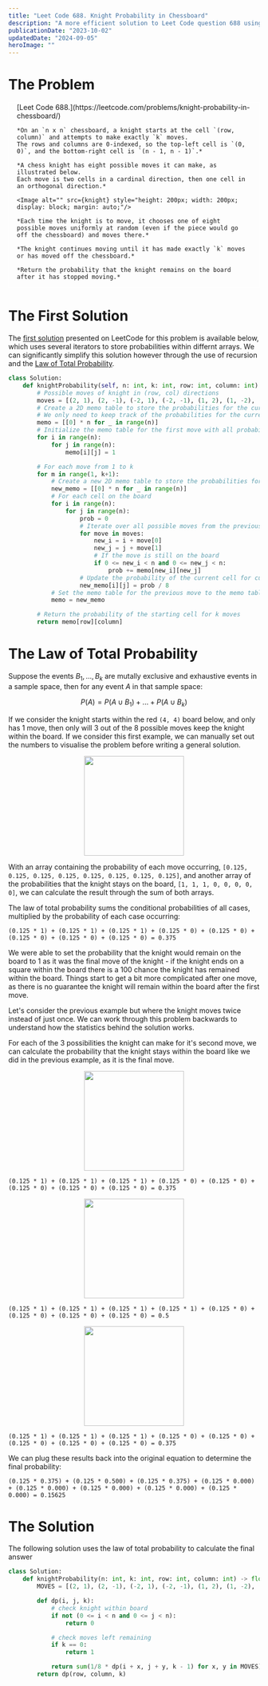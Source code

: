 ```yaml
---
title: "Leet Code 688. Knight Probability in Chessboard"
description: "A more efficient solution to Leet Code question 688 using recursion and the Law of Total Probability"
publicationDate: "2023-10-02"
updatedDate: "2024-09-05"
heroImage: ""
---
```




# The Problem

<div style="padding: 0 1rem; box-sizing: border-box; border: 1px solid white">
    [Leet Code 688.](https://leetcode.com/problems/knight-probability-in-chessboard/)

    *On an `n x n` chessboard, a knight starts at the cell `(row, column)` and attempts to make exactly `k` moves.
    The rows and columns are 0-indexed, so the top-left cell is `(0, 0)`, and the bottom-right cell is `(n - 1, n - 1)`.*

    *A chess knight has eight possible moves it can make, as illustrated below.
    Each move is two cells in a cardinal direction, then one cell in an orthogonal direction.*

    <Image alt="" src={knight} style="height: 200px; width: 200px; display: block; margin: auto;"/>

    *Each time the knight is to move, it chooses one of eight possible moves uniformly at random (even if the piece would go off the chessboard) and moves there.*

    *The knight continues moving until it has made exactly `k` moves or has moved off the chessboard.*

    *Return the probability that the knight remains on the board after it has stopped moving.*
</div>

# The First Solution

The [first solution](https://leetcode.com/problems/knight-probability-in-chessboard/solutions/3322846/688-space-97-74-solution-with-step-by-step-explanation/) presented on LeetCode for this problem is available below, which uses several iterators to store probabilities within differnt arrays.
We can significantly simplify this solution however through the use of recursion and the [Law of Total Probability](https://en.wikipedia.org/wiki/Law_of_total_probability).

```python
class Solution:
    def knightProbability(self, n: int, k: int, row: int, column: int) -> float:
        # Possible moves of knight in (row, col) directions
        moves = [(2, 1), (2, -1), (-2, 1), (-2, -1), (1, 2), (1, -2), (-1, 2), (-1, -2)]
        # Create a 2D memo table to store the probabilities for the current move and the previous move
        # We only need to keep track of the probabilities for the current and previous moves
        memo = [[0] * n for _ in range(n)]
        # Initialize the memo table for the first move with all probabilities set to 1
        for i in range(n):
            for j in range(n):
                memo[i][j] = 1

        # For each move from 1 to k
        for m in range(1, k+1):
            # Create a new 2D memo table to store the probabilities for the current move
            new_memo = [[0] * n for _ in range(n)]
            # For each cell on the board
            for i in range(n):
                for j in range(n):
                    prob = 0
                    # Iterate over all possible moves from the previous cell
                    for move in moves:
                        new_i = i + move[0]
                        new_j = j + move[1]
                        # If the move is still on the board
                        if 0 <= new_i < n and 0 <= new_j < n:
                            prob += memo[new_i][new_j]
                    # Update the probability of the current cell for current moves
                    new_memo[i][j] = prob / 8
            # Set the memo table for the previous move to the memo table for the current move
            memo = new_memo

        # Return the probability of the starting cell for k moves
        return memo[row][column]
```

# The Law of Total Probability
Suppose the events $B_{1}, ..., B_{k}$ are mutally exclusive and exhaustive events in a sample space, then for any event $A$ in that sample space:

$$P(A) = P(A \cup B_{1}) + ... + P(A \cup B_{k})$$

If we consider the knight starts within the red `(4, 4)` board below, and only has 1 move, then only will 3 out of the 8 possible moves keep the knight within the board.
If we consider this first example, we can manually set out the numbers to visualise the problem before writing a general solution.

<Image alt="" src={knight_m0} style="height: 200px; width: 200px; display: block; margin: auto;"/>

With an array containing the probability of each move occurring, `[0.125, 0.125, 0.125, 0.125, 0.125, 0.125, 0.125, 0.125]`, and another array of the probabilities that the knight stays on the board, `[1, 1, 1, 0, 0, 0, 0, 0]`, we can calculate the result through the sum of both arrays.

The law of total probability sums the conditional probabilities of all cases, multiplied by the probability of each case occurring:

`(0.125 * 1) + (0.125 * 1) + (0.125 * 1) + (0.125 * 0) + (0.125 * 0) + (0.125 * 0) + (0.125 * 0) + (0.125 * 0) = 0.375`

We were able to set the probability that the knight would remain on the board to $1$ as it was the final move of the knight -
if the knight ends on a square within the board there is a $100%$ chance the knight has remained within the board.
Things start to get a bit more complicated after one move,
as there is no guarantee the knight will remain within the board after the first move.

Let's consider the previous example but where the knight moves twice instead of just once.
We can work through this problem backwards to understand how the statistics behind the solution works.

For each of the 3 possibilities the knight can make for it's second move,
we can calculate the probability that the knight stays within the board like we did in the previous example,
as it is the final move.

<Image alt="" src={knight_m1} style="height: 200px; width: 200px; display: block; margin: auto;"/>

`(0.125 * 1) + (0.125 * 1) + (0.125 * 1) + (0.125 * 0) + (0.125 * 0) + (0.125 * 0) + (0.125 * 0) + (0.125 * 0) = 0.375`

<Image alt="" src={knight_m2} style="height: 200px; width: 200px; display: block; margin: auto;"/>

`(0.125 * 1) + (0.125 * 1) + (0.125 * 1) + (0.125 * 1) + (0.125 * 0) + (0.125 * 0) + (0.125 * 0) + (0.125 * 0) = 0.5`

<Image alt="" src={knight_m3} style="height: 200px; width: 200px; display: block; margin: auto;"/>

`(0.125 * 1) + (0.125 * 1) + (0.125 * 1) + (0.125 * 0) + (0.125 * 0) + (0.125 * 0) + (0.125 * 0) + (0.125 * 0) = 0.375`

We can plug these results back into the original equation to determine the final probability:

`(0.125 * 0.375) + (0.125 * 0.500) + (0.125 * 0.375) + (0.125 * 0.000) + (0.125 * 0.000) + (0.125 * 0.000) + (0.125 * 0.000) + (0.125 * 0.000) = 0.15625`

# The Solution

The following solution uses the law of total probability to calculate the final answer

```python
class Solution:
    def knightProbability(n: int, k: int, row: int, column: int) -> float:
        MOVES = [(2, 1), (2, -1), (-2, 1), (-2, -1), (1, 2), (1, -2), (-1, 2), (-1, -2)]

        def dp(i, j, k):
            # check knight within board
            if not (0 <= i < n and 0 <= j < n):
                return 0

            # check moves left remaining
            if k == 0:
                return 1

            return sum(1/8 * dp(i + x, j + y, k - 1) for x, y in MOVES)
        return dp(row, column, k)
```
